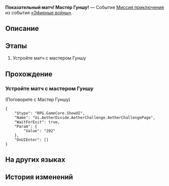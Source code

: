 {{Дополнить|Диалоги.}}
{{Миссия Инфобокс
|id              = 8014142
|Название        = 
|Изображение     = Миссия Освоения Показательный матч! Мастер Гуншу!.png
|Тип             = Миссия приключения
|События         = «Эфирные войны»
|Глава           = 
|Условия         = 
|Персонажи       = Мастер Гуншу; Первопроходец
|СтартЛокация    = Старый испытательный полигон
|Мир             = Ярило-VI
|Локации         = Старый испытательный полигон
|Предыдущая      = 
|Следующая       = 
|Награды         = 
}}
'''Показательный матч! Мастер Гуншу!''' — Событие [[Миссия приключения]] из события [[«Эфирные войны»]].

==Описание==
{{Описание|<!--официальное описание из Перекрёстка судеб-->}}

==Этапы==
# Устройте матч с мастером Гуншу

==Прохождение==
{{Дополнить}}

===Устройте матч с мастером Гуншу===
{{Описание миссии|локация=Старый испытательный полигон|Основная игровая механика «Эфирных войн» - матчи. Бросьте вызов разным игрокам и покажите свою истинную силу!}}
{{Диалог Начало}}

;(Поговорите с Мастер Гуншу)
<!--Unknown TalkSentence: 814110601-->
<!--Unknown TalkSentence: 814110602-->
<pre>{
	"$type": "RPG.GameCore.ShowUI",
	"Name": "Ui.AetherDivide.AetherChallenge.AetherChallengePage",
	"WaitForExit": true,
	"Param": {
		"Value": "202"
	},
	"OnUIEnter": []
}</pre>
<!--Unknown TalkSentence: 814110651-->
{{Диалог Конец}}

==На других языках==
{{На других языках
|en   = Exhibition Match, Master Gongshu!
|zhs  = 表演赛！公输师傅
|zht  = 表演賽！公輸師傅
|ja   = エキシビションマッチ！公輸先生
|ko   = 시범 경기! 공수 사부
|es   = Encuentro de exhibición: maestro Gongshu
|fr   = Rencontre amicale&nbsp;: Maître Gongshu&nbsp;!
|ru   = Показательный матч! Мастер Гуншу!
|th   = แมตช์กระชับมิตร! อาจารย์ Gongshu
|vi   = Giải Biểu Diễn! Sư Phụ Gongshu
|de   = Schaukampf, Meister Gongshu!
|id   = Pertandingan Ekshibisi, Master Gongshu!
|pt   = Batalha de Exibição, mestre Gongshu!
}}

==История изменений==
{{История изменений|2.7}}
